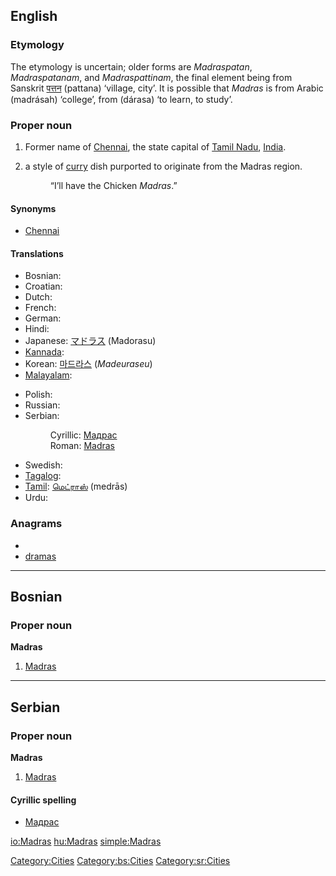 {{also|madras}}
==English==
{{wikipedia}}

===Etymology===
The etymology is uncertain; older forms are ''Madraspatan'', ''Madraspatanam'', and ''Madraspattinam'', the final element being from Sanskrit [[पत्तन]] (pattana) ‘village, city’. It is possible that ''Madras'' is from Arabic {{Arab|[[مدرسة]]}} (madrásah) ‘college’, from {{Arab|[[درس]]}} (dárasa) ‘to learn, to study’.

===Proper noun===
{{en-proper noun}}

# Former name of [[Chennai]], the state capital of [[Tamil Nadu]], [[India]].
# {{British}} a style of [[curry]] dish purported to originate from the Madras region.
#: “I’ll have the Chicken ''Madras''.”

====Synonyms====
* [[Chennai]] {{italbrac|current name}}

====Translations====
{{trans-top|city}}
* Bosnian: {{t-|bs|Madras|m}}
* Croatian: {{t-|hr|Madras|m}}
* Dutch: {{t-|nl|Madras}}
* French: {{t-|fr|Madras|m}}
* German: {{t-|de|Madras}}
* Hindi: {{t|hi|मद्रास|sc=Deva}}
* Japanese: [[マドラス]] (Madorasu)
* [[Kannada]]: {{t|kn|ಮದ್ರಾಸು|tr=madrāsu|sc=Knda}}
* Korean: [[마드라스]] (''Madeuraseu'')
* [[Malayalam]]: {{t|ml|മദ്രാസ്|tr=madrās|sc=Mlym}}
{{trans-mid}}
* Polish: {{t-|pl|Madras|m}}
* Russian: {{t-|ru|Мадрас|m|tr=Madrás}}
* Serbian:
*: Cyrillic: [[Мадрас#Serbian|Мадрас]] {{m}}
*: Roman: [[Madras#Serbian|Madras]] {{m}}
* Swedish: {{t-|sv|Madras}}
* [[Tagalog]]: {{t|tl|Madras}}
* [[Tamil]]: [[மெட்ராஸ்]] (medrās)
* Urdu: {{t|ur|مدراس|tr=madrās|sc=ur-Arab}}
{{trans-bottom}}

{{trans-see|Chennai}}

===Anagrams===
* {{alphagram|aadmrs}}
* [[dramas#English|dramas]]


[[Category:Cities]]

----

==Bosnian==

===Proper noun===
'''Madras''' {{m}}

# [[Madras#English|Madras]]

[[Category:bs:Cities]]

----

==Serbian==

===Proper noun===
'''Madras''' {{m}}

# [[Madras#English|Madras]]

====Cyrillic spelling====
* [[Мадрас#Serbian|Мадрас]]

[[Category:sr:Cities]]

[[io:Madras]]
[[hu:Madras]]
[[simple:Madras]]